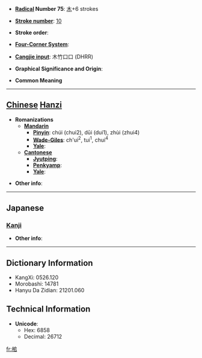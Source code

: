 * '''[[Wiktionary:Chinese radical index| Radical]] Number 75''': [[Wiktionary:Chinese radical index 木|木]]+6 strokes

* '''[[Wiktionary:Chinese total strokes index|Stroke number]]''': [[Wiktionary:Chinese total strokes index 10|10]]

* '''Stroke order''': 

* '''[[Wiktionary:Chinese four corner index|Four-Corner System]]''': 

* '''[[Wiktionary:Chinese Cangjie index|Cangjie input]]''': 木竹口口 (DHRR)

* '''Graphical Significance and Origin''': 

* '''Common Meaning'''

----

== [[Chinese]] [[Hanzi]] ==

* '''Romanizations'''
** '''[[Mandarin]]'''
*** '''[[Pinyin]]''': chúi (chui2), dūi (dui1), zhùi (zhui4)
*** '''[[Wade-Giles]]''': ch'ui<sup>2</sup>, tui<sup>1</sup>, chui<sup>4</sup>
*** '''[[Yale]]''': 
** '''[[Cantonese]]'''
*** '''[[Jyutping]]''':
*** '''[[Penkyamp]]''': 
*** '''[[Yale]]''': 

* '''Other info''': 

----

==Japanese==
===[[Kanji]]===
{{kanji|on readings=[[つい]] (tsui), [[すい]] (sui)|kun readings=[[しい]] (shii)}}

* '''Other info''':  

----

== Dictionary Information ==

* KangXi: 0526.120
* Morobashi: 14781
* Hanyu Da Zidian: 21201.060

== Technical Information ==

* '''Unicode''':
** Hex: 6858
** Decimal: 26712

[[fr:桘]]